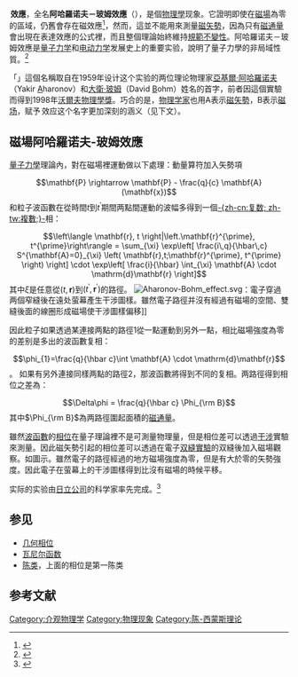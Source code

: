 {{roughtranslation|time=2017-04-05T01:46:19+00:00}}
{{NoteTA|G1=物理學
|1=zh:阿哈羅诺夫－玻姆效應;zh-cn:阿哈罗诺夫－玻姆效应;zh-tw:阿哈諾夫－波姆效應
|2=zh:阿哈羅诺夫;zh-cn:阿哈罗诺夫;zh-tw:阿哈諾夫
|3=zh:亞基爾·阿哈羅诺夫;zh-cn:亚基尔·阿哈罗诺夫;zh-tw:亞基爾·阿哈諾夫
|4=zh:大衛·玻姆;zh-cn:戴维·博姆;zh-tw:大衛·玻姆
}}
'''{{Lang|en|A–B}} 效應'''，全名'''阿哈羅诺夫－玻姆效應'''（{{lang-en|'''Aharonov–Bohm effect'''}}），是個[[物理學|物理學]]现象。它證明即使在[[磁場|磁場]]為零的區域，仍舊會存在磁效應<ref name="Significance of electromagnetic potentials in quantum theory">
{{cite journal
 |author=Aharonov, Y
 |author2=Bohm, D
 |date=1959
 |title=Significance of electromagnetic potentials in quantum theory
 |journal=[[Physical_Review|Physical Review]]
 |volume=115 |issue=3
 |pages=485–491
 |doi=10.1103/PhysRev.115.485
|bibcode = 1959PhRv..115..485A }}</ref>，然而，這並不能用來測量[[磁矢勢|磁矢勢]]，因為只有[[磁通量|磁通量]]會出現在表達效應的公式裡，而且整個理論始終維持[[規範不變性|規範不變性]]。阿哈羅诺夫－玻姆效應是[[量子力学|量子力学]]和[[电动力学|电动力学]]发展史上的重要实验，說明了量子力學的非局域性質。<ref name=Griffiths2004>{{citation| author=Griffiths, David J.|title=Introduction to Quantum Mechanics (2nd ed.) | publisher=Prentice Hall |year=2004 |isbn= 0-13-111892-7}}</ref>{{rp|384-391}}

「{{Lang|en|A–B}}」這個名稱取自在1959年设计这个实验的两位理论物理家[[亞基爾·阿哈羅诺夫|亞基爾·阿哈羅诺夫]]（Yakir <u>A</u>haronov）和[[大衛·玻姆|大衛·玻姆]]（David <u>B</u>ohm）姓名的首字，前者因這個實驗而得到1998年[[沃爾夫獎|沃爾夫物理學獎]]。巧合的是，[[物理学家|物理学家]]也用A表示[[磁矢勢|磁矢勢]]，B表示[[磁场|磁场]]，赋予{{Lang|en|A–B}} 效应这个名字更加深刻的涵义（见下文）。

== 磁場阿哈羅诺夫-玻姆效應 ==

[[量子力學|量子力學]]理論內，對在磁場裡運動做以下處理：動量算符加入矢勢項
:<math>\mathbf{P} \rightarrow \mathbf{P} - \frac{q}{c} \mathbf{A}(\mathbf{x})</math>
和粒子波函數在從時間<math>t</math>到<math>t^{\prime}</math>期間两點間運動的波幅多得到一個[[复數|-{zh-cn:复数; zh-tw:複數;}-]]相：
:<math>\left\langle \mathbf{r}, t \right|\left.\mathbf{r}^{\prime}, t^{\prime}\right\rangle
= \sum_{\xi} \exp\left[ \frac{i\,q}{\hbar\,c}
S^{\mathbf{A}=0}_{\xi} \left( \mathbf{r},t;\mathbf{r}^{\prime}, t^{\prime} \right) \right]
\cdot \exp\left[ \frac{i}{\hbar}
\int_{\xi} \mathbf{A} \cdot \mathrm{d}\mathbf{r} \right]
</math>
其中<math>\xi</math>是任意從<math>(t,\mathbf{r})</math>到<math>(t^{\prime}, \mathbf{r}^{\prime})</math>的路徑。
[[File:Aharonov-Bohm_effect.svg|thumbnail]]：電子穿過两個窄縫後在遠处萤幕產生干涉圖樣。雖然電子路徑并沒有經過有磁場的空間、雙縫後面的線圈形成磁場使干涉圖樣偏移]]

因此粒子如果透過某連接两點的路徑1從一點運動到另外一點，相比磁場強度為零的差别是多出的波函數复相：
:<math>\phi_{1}=\frac{q}{\hbar c}\int \mathbf{A} \cdot \mathrm{d}\mathbf{r}</math>。
如果有另外連接同樣两點的路徑2，那波函數將得到不同的复相。两路徑得到相位之差為：
:<math>\Delta\phi = \frac{q}{\hbar c} \Phi_{\rm B}</math>
其中<math>\Phi_{\rm B}</math>為两路徑圍起面積的[[磁通量|磁通量]]。

雖然[[波函數|波函數]]的[[相位|相位]]在量子理論裡不是可測量物理量，但是相位差可以透過[[干涉_(物理学)|干涉]]實驗來測量。因此磁矢勢引起的相位差可以透過在電子[[双縫實驗|双縫實驗]]的双縫後加入磁場觀察。如圖示。雖然電子的路徑經過的地方磁場強度為零，但是有大於零的矢勢強度。因此電子在萤幕上的干涉圖樣得到比沒有磁場的時候平移。

实际的实验由[[日立製作所|日立公司]]的科学家率先完成。<ref>
{{cite journal
 |author=Osakabe, N
 |date=1986
 |title=Experimental confirmation of Aharonov–Bohm effect using a toroidal magnetic field confined by a superconductor
 |journal=[[Physical_Review_A|Physical Review A]]
 |volume=34 |issue=2 |pages=815–822
 |doi=10.1103/PhysRevA.34.815
 |pmid=9897338
|bibcode = 1986PhRvA..34..815O |display-authors=etal}}</ref>

==参见==
* [[几何相位|几何相位]]
* [[瓦尼尔函数|瓦尼尔函数]]
*[[陈类|陈类]]，上面的相位是第一陈类

== 参考文献 ==
{{reflist}}

{{DEFAULTSORT:Aharonov–Bohm effect}} 
[[Category:介观物理学|Category:介观物理学]]
[[Category:物理现象|Category:物理现象]]
[[Category:陈-西蒙斯理论|Category:陈-西蒙斯理论]]